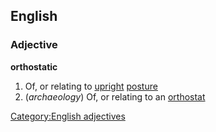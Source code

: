 ==English==
===Adjective===
'''orthostatic'''
#Of, or relating to [[upright]] [[posture]]
#(''archaeology'') Of, or relating to an [[orthostat]]
[[Category:English adjectives]]